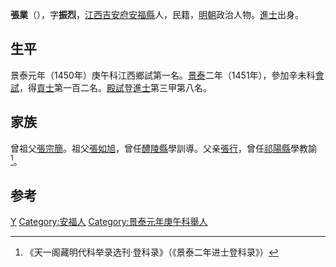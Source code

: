 {{Otheruses|other=名为張業的其他人物|张业}}

'''張業'''（{{bd|1416年||？|catIdx=Z}}），字'''振烈'''，[[江西|江西]][[吉安府|吉安府]][[安福縣|安福縣]]人，民籍，[[明朝|明朝]]政治人物。[[進士|進士]]出身。

== 生平 ==
景泰元年（1450年）庚午科江西鄉試第一名。[[景泰|景泰]]二年（1451年），參加辛未科[[會試|會試]]，得[[貢士|貢士]]第一百二名。[[殿試|殿試]]登[[進士|進士]]第三甲第八名。

== 家族 ==
曾祖父[[張宗簡|張宗簡]]。祖父[[張如旭|張如旭]]，曾任[[醴陵縣|醴陵縣]]學訓導。父亲[[張行|張行]]，曾任[[祁陽縣|祁陽縣]]學教諭<ref>《天一阁藏明代科举录选刊·登科录》（《景泰二年进士登科录》）</ref>。

==参考==
{{reflist}}

{{景泰二年辛未科殿試金榜}}

{{Authority control}}

{{DEFAULTSORT:Zhang张}}
[[Category:张姓|Y]]
[[Category:安福人|Category:安福人]]
[[Category:景泰元年庚午科舉人|Category:景泰元年庚午科舉人]]


{{明朝人物小作品}}